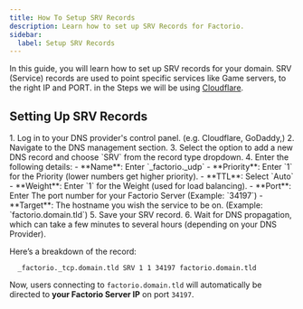 ```yaml
---
title: How To Setup SRV Records
description: Learn how to set up SRV Records for Factorio.
sidebar:
  label: Setup SRV Records
---
```


In this guide, you will learn how to set up SRV records for your domain. SRV (Service) records are used to point specific services like Game servers, to the right IP and PORT. in the Steps we will be using [Cloudflare](https://cloudflare.com).

## Setting Up SRV Records

<Steps>
    1. Log in to your DNS provider's control panel. (e.g. Cloudflare, GoDaddy,)
    2. Navigate to the DNS management section.
    3. Select the option to add a new DNS record and choose `SRV` from the record type dropdown.
    4. Enter the following details:
</Steps>
    - **Name**: Enter `_factorio._udp`
    - **Priority**: Enter `1` for the Priority (lower numbers get higher priority).
    - **TTL**: Select `Auto`
    - **Weight**: Enter `1` for the Weight (used for load balancing).
    - **Port**: Enter The port number for your Factorio Server (Example: `34197`)
    - **Target**: The hostname you wish the service to be on. (Example: `factorio.domain.tld`)
<Steps>
  5. Save your SRV record.
  6. Wait for DNS propagation, which can take a few minutes to several hours (depending on your DNS Provider).
</Steps>

Here’s a breakdown of the record:
```
  _factorio._tcp.domain.tld SRV 1 1 34197 factorio.domain.tld
```

Now, users connecting to `factorio.domain.tld` will automatically be directed to **your Factorio Server IP** on port `34197`.



